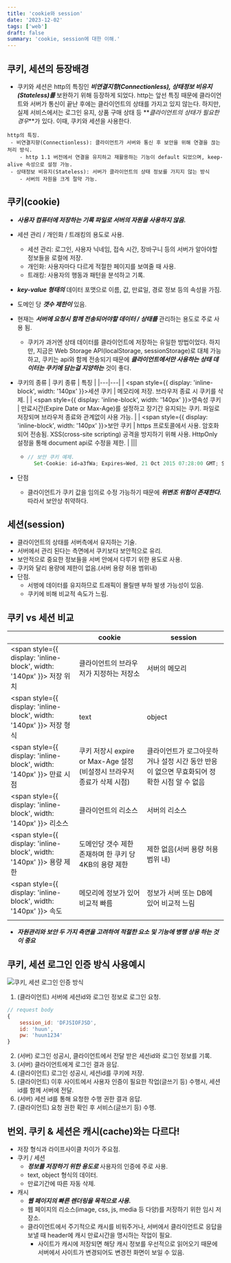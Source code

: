 ```yaml
---
title: 'cookie와 session'
date: '2023-12-02'
tags: ['web']
draft: false
summary: 'cookie, session에 대한 이해.'
---
```


## 쿠키, 세션의 등장배경

- 쿠키와 세션은 http의 특징인 _**비연결지향(Connectionless), 상태정보 비유지(Stateless)를**_ 보완하기 위해 등장하게 되었다. http는 앞선 특징 때문에 클라이언트와 서버가 통신이 끝난 후에는 클라이언트의 상태를 가지고 있지 않는다. 하지만, 실제 서비스에서는 로그인 유지, 상품 구매 상태 등 **_클라이언트의 상태가 필요한 경우_**가 있다. 이때, 쿠키와 세션을 사용한다.

```
http의 특징.
 - 비연결지향(Connectionless): 클라이언트가 서버와 통신 후 보안을 위해 연결을 끊는 처리 방식.
    - http 1.1 버전에서 연결을 유지하고 재활용하는 기능이 default 되었으며, keep-alive 속성으로 설정 가능.
 - 상태정보 비유지(Stateless): 서버가 클라이언트의 상태 정보를 가지지 않는 방식
    - 서버의 자원을 크게 절약 가능.
```

## 쿠키(cookie)

- _**사용자 컴퓨터에 저장하는 기록 파일로 서버의 자원을 사용하지 않음.**_
- 세션 관리 / 개인화 / 트래킹의 용도로 사용.
  - 세션 관리: 로그인, 사용자 닉네임, 접속 시간, 장바구니 등의 서버가 알아야할 정보들을 로컬에 저장.
  - 개인화: 사용자마다 다르게 적절한 페이지를 보여줄 때 사용.
  - 트래킹: 사용자의 행동과 패턴을 분석하고 기록.
- _**key-value 형태의**_ 데이터 포맷으로 이름, 값, 만료일, 경로 정보 등의 속성을 가짐.
- 도메인 당 _**갯수 제한이**_ 있음.
- 현재는 _**서버에 요청시 함께 전송되어야할 데이터 / 상태를**_ 관리하는 용도로 주로 사용 됨.
  - 쿠키가 과거엔 상태 데이터를 클라이언트에 저장하는 유일한 방법이었다. 하지만, 지금은 Web Storage API(localStorage, sessionStorage)로 대체 가능하고, 쿠키는 api와 함께 전송되기 때문에 _**클라이언트에서만 사용하는 상태 데이터는 쿠키에 담는걸 지양하는**_ 것이 좋다.
- 쿠키의 종류
  | 쿠키 종류 | 특징 |
  |---|---|
  | <span style={{ display: 'inline-block', width: '140px' }}>세션 쿠키</span> | 메모리에 저장. 브라우저 종료 시 쿠키를 삭제. |
  | <span style={{ display: 'inline-block', width: '140px' }}>영속성 쿠키</span> | 만료시간(Expire Date or Max-Age)를 설정하고 장기간 유지되는 쿠키. 파일로 저장되며 브라우저 종료와 관계없이 사용 가능. |
  | <span style={{ display: 'inline-block', width: '140px' }}>보안 쿠키</span> | https 프로토콜에서 사용. 암호화되어 전송됨. XSS(cross-site scripting) 공격을 방지하기 위해 사용. HttpOnly 설정을 통해 document api로 수정을 제한. |
  |||

  - ```javascript
    // 보안 쿠키 예제.
      Set-Cookie: id=a3fWa; Expires=Wed, 21 Oct 2015 07:28:00 GMT; Secure; HttpOnly
    ```

- 단점
  - 클라이언트가 쿠키 값을 임의로 수정 가능하기 때문에 _**위변조 위험이 존재한다.**_ 따라서 보안상 취약하다.

## 세션(session)

- 클라이언트의 상태를 서버측에서 유지하는 기술.
- 서버에서 관리 된다는 측면에서 쿠키보다 보안적으로 유리.
- 보안적으로 중요한 정보들을 서버 안에서 다루기 위한 용도로 사용.
- 쿠키와 달리 용량에 제한이 없음.(서버 용량 허용 범위내)
- 단점.
  - 서벙에 데이터를 유지하므로 트래픽이 몰릴땐 부하 발생 가능성이 있음.
  - 쿠키에 비해 비교적 속도가 느림.

## 쿠키 vs 세션 비교

|                                                                              | cookie                                                                 | session                                                                                    |
| ---------------------------------------------------------------------------- | ---------------------------------------------------------------------- | ------------------------------------------------------------------------------------------ |
| <span style={{ display: 'inline-block', width: '140px' }}> 저장 위치 </span> | 클라이언트의 브라우저가 지정하는 저장소                                | 서버의 메모리                                                                              |
| <span style={{ display: 'inline-block', width: '140px' }}> 저장 형식 </span> | text                                                                   | object                                                                                     |
| <span style={{ display: 'inline-block', width: '140px' }}> 만료 시점 </span> | 쿠키 저장시 expire or Max-Age 설정(비설정시 브라우저 종료가 삭제 시점) | 클라이언트가 로그아웃하거나 설정 시간 동안 반응이 없으면 무효화되어 정확한 시점 알 수 없음 |
| <span style={{ display: 'inline-block', width: '140px' }}> 리소스 </span>    | 클라이언트의 리소스                                                    | 서버의 리소스                                                                              |
| <span style={{ display: 'inline-block', width: '140px' }}> 용량 제한 </span> | 도메인당 갯수 제한 존재하며 한 쿠키 당 4KB의 용량 제한                 | 제한 없음(서버 용량 허용 범위 내)                                                          |
| <span style={{ display: 'inline-block', width: '140px' }}> 속도 </span>      | 메모리에 정보가 있어 비교적 빠름                                       | 정보가 서버 또는 DB에 있어 비교적 느림                                                     |
|                                                                              |                                                                        |                                                                                            |

- _**자원관리와 보안 두 가지 측면을 고려하여 적절한 요소 및 기능에 병행 상용 하는 것이 중요**_

## 쿠키, 세션 로그인 인증 방식 사용예시

![쿠키, 세션 로그인 인증 방식](/static/images/blog/cookie_session/cookie_session_example.png)

1. (클라이언트) 서버에 세션id와 로그인 정보로 로그인 요청.

```javascript
// request body
{
    session_id: 'DFJSIOFJSD',
    id: 'huun',
    pw: 'huun1234'
}
```

2. (서버) 로그인 성공시, 클라이언트에서 전달 받은 세션id와 로그인 정보를 기록.
3. (서버) 클라이언트에게 로그인 결과 응답.
4. (클라이언트) 로그인 성공시, 세션id를 쿠키에 저장.
5. (클라이언트) 이후 사이트에서 사용자 인증이 필요한 작업(글쓰기 등) 수행시, 세션 id를 함께 서버에 전달.
6. (서버) 세션 id를 통해 요청한 수행 권한 결과 응답.
7. (클라이언트) 요청 권한 확인 후 서비스(글쓰기 등) 수행.

## 번외. 쿠키 & 세션은 캐시(cache)와는 다르다!

- 저장 형식과 라이프사이클 차이가 주요점.
- 쿠키 / 세션
  - _**정보를 저장하기 위한 용도로**_ 사용자의 인증에 주로 사용.
  - text, object 형식의 데이터.
  - 만료기간에 따른 자동 삭제.
- 캐시
  - _**웹 페이지의 빠른 렌더링을 목적으로 사용.**_
  - 웹 페이지의 리소스(image, css, js, media 등 다양)를 저장하기 위한 임시 저장소.
  - 클라이언트에서 주기적으로 캐시를 비워주거나, 서버에서 클라이언트로 응답을 보낼 때 header에 캐시 만료시간을 명시하는 작업이 필요.
    - 사이트가 캐시에 저장되면 해당 캐시 정보를 우선적으로 읽어오기 때문에 서버에서 사이트가 변경되어도 변경전 화면이 보일 수 있음.
